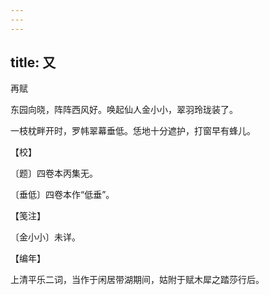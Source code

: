 ```yaml
---
---
---
```

title: 又
---



再赋





东园向晓，阵阵西风好。唤起仙人金小小，翠羽玲珑装了。

一枝枕畔开时，罗帏翠幕垂低。恁地十分遮护，打窗早有蜂儿。





【校】


〔题〕四卷本丙集无。

〔垂低〕四卷本作“低垂”。





【笺注】


〔金小小〕未详。





【编年】


上清平乐二词，当作于闲居带湖期间，姑附于赋木犀之踏莎行后。